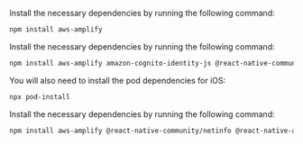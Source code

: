 <BlockSwitcher>
<CodeBlock name="Web">

Install the necessary dependencies by running the following command:

```sh
npm install aws-amplify
```

</CodeBlock>
<CodeBlock name="React Native">

Install the necessary dependencies by running the following command:

```sh
npm install aws-amplify amazon-cognito-identity-js @react-native-community/netinfo @react-native-async-storage/async-storage
```

You will also need to install the pod dependencies for iOS:

```sh
npx pod-install
```
</CodeBlock>
<CodeBlock name="Expo">

Install the necessary dependencies by running the following command:

```sh
npm install aws-amplify @react-native-community/netinfo @react-native-async-storage/async-storage
```

</CodeBlock>
</BlockSwitcher>
